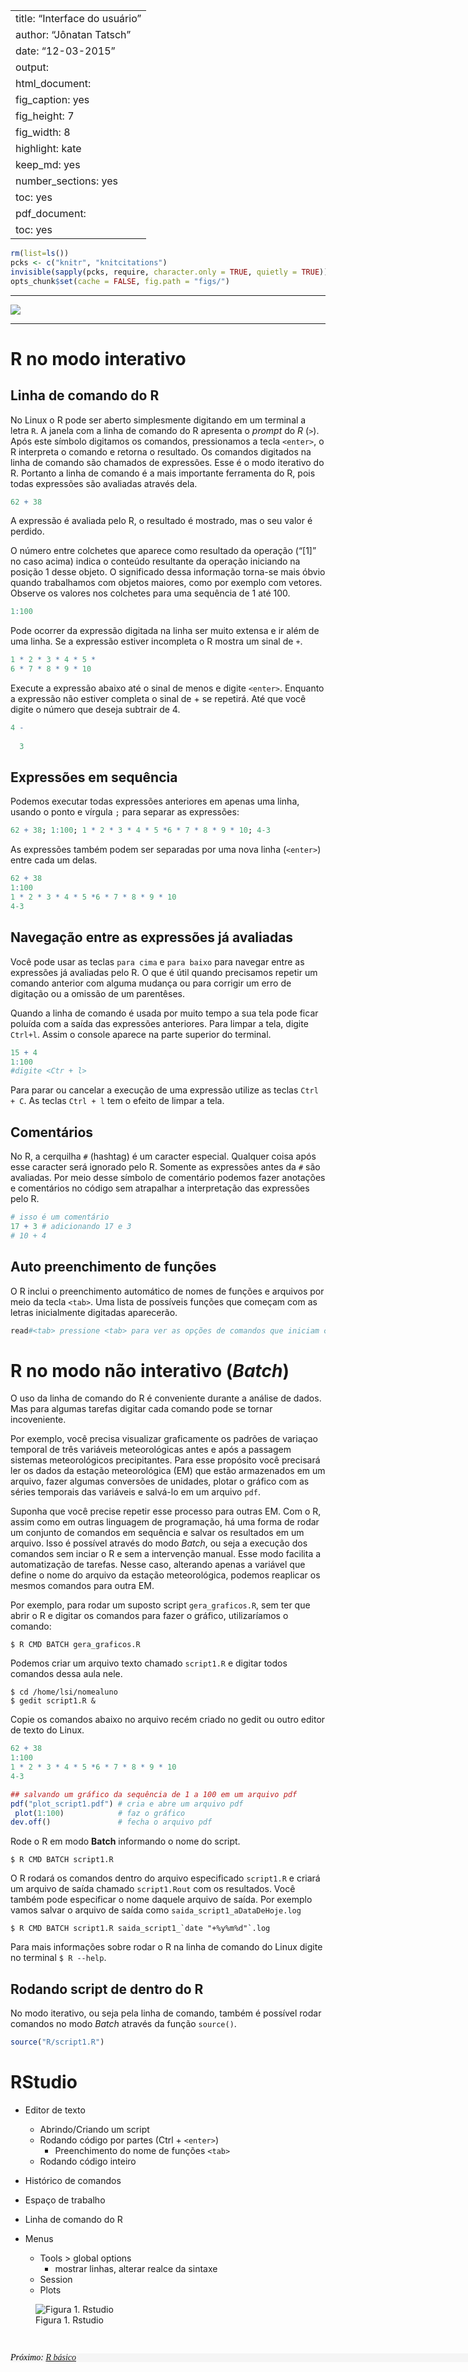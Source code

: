 
---
title: "Interface do usuário"
author: "Jônatan Tatsch"
date: "12-03-2015"
output:
  html_document:
    fig_caption: yes
    fig_height: 7
    fig_width: 8
    highlight: kate
    keep_md: yes
    number_sections: yes
    toc: yes
  pdf_document:
    toc: yes
---

```r
rm(list=ls())
pcks <- c("knitr", "knitcitations")
invisible(sapply(pcks, require, character.only = TRUE, quietly = TRUE))
opts_chunk$set(cache = FALSE, fig.path = "figs/")
```

- - -

![](figs/adar.png)

- - -

# R no modo interativo

## Linha de comando do R

No Linux o R pode ser aberto simplesmente digitando em um terminal a letra `R`. A janela com a linha de comando do R apresenta o *prompt* do *R* (` > `). Após este símbolo digitamos os comandos, pressionamos a tecla `<enter>`, o R interpreta o comando e  retorna o resultado. Os comandos digitados na linha de comando são chamados de expressões. Esse é o modo iterativo do R. Portanto a linha de comando é a mais importante ferramenta do R, pois todas expressões são avaliadas através dela. 

```r
62 + 38
```

A expressão é avaliada pelo R, o resultado é mostrado, mas o seu valor é perdido.

O número entre colchetes que aparece como resultado da operação ("[1]" no caso acima) indica o conteúdo resultante da operação iniciando na posição 1 desse objeto. O significado dessa informação torna-se mais óbvio quando trabalhamos com objetos maiores, como por exemplo com vetores. Observe os valores nos colchetes para uma sequência de 1 até 100.

```r
1:100
```

Pode ocorrer da expressão digitada na linha ser muito extensa e ir além de uma linha. Se a expressão estiver incompleta o R mostra um sinal de `+`.

```r
1 * 2 * 3 * 4 * 5 *
6 * 7 * 8 * 9 * 10
```

Execute a expressão abaixo até o sinal de menos e digite `<enter>`. Enquanto a expressão não estiver completa o sinal de + se repetirá. Até que você digite o número que deseja subtrair de 4.

```r
4 -
  
  3
```

## Expressões em sequência

Podemos executar todas expressões anteriores em apenas uma linha, usando o ponto e vírgula  `;` para separar as expressões:

```r
62 + 38; 1:100; 1 * 2 * 3 * 4 * 5 *6 * 7 * 8 * 9 * 10; 4-3
```

As expressões também podem ser separadas por uma nova linha (`<enter>`) entre cada um delas.

```r
62 + 38
1:100
1 * 2 * 3 * 4 * 5 *6 * 7 * 8 * 9 * 10
4-3
```

## Navegação entre as expressões já avaliadas

Você pode usar as teclas `para cima` e `para baixo` para navegar entre as expressões já avaliadas pelo R. O que é útil quando precisamos repetir um comando anterior com alguma mudança ou para corrigir um erro de digitação ou a omissão de um parentêses.

Quando a linha de comando é usada por muito tempo a sua tela pode ficar poluída com a saída das expressões anteriores. Para limpar a tela, digite `Ctrl+l`. Assim o console aparece na parte superior do terminal.

```r
15 + 4
1:100
#digite <Ctr + l>
```

Para parar ou cancelar a execução de uma expressão utilize as teclas `Ctrl + C`. As teclas `Ctrl + l` tem o efeito de limpar a tela.

## Comentários

No R, a cerquilha `#` (hashtag) é um caracter especial. Qualquer coisa após esse caracter será ignorado pelo R. Somente as expressões antes da `#` são avaliadas. Por meio desse símbolo de comentário podemos fazer anotações e comentários no código sem atrapalhar a interpretação das expressões pelo R.

```r
# isso é um comentário
17 + 3 # adicionando 17 e 3
# 10 + 4
```

## Auto preenchimento de funções

O R inclui o preenchimento automático de nomes de funções e arquivos por meio da tecla `<tab>`. Uma lista de possíveis funções que começam com as letras inicialmente digitadas aparecerão.

```r
read#<tab> pressione <tab> para ver as opções de comandos que iniciam com o termo read
```

# R no modo não interativo (*Batch*)

O uso da linha de comando do R é conveniente durante a análise de dados. Mas para algumas tarefas digitar cada comando pode se tornar incoveniente. 

Por exemplo, você precisa visualizar graficamente os padrões de variaçao temporal de três variáveis meteorológicas antes e após a passagem sistemas meteorológicos precipitantes. Para esse propósito você precisará ler os dados da estação meteorológica (EM) que estão armazenados em um arquivo, fazer algumas conversões de unidades, plotar o gráfico com as séries temporais das variáveis e salvá-lo em um arquivo `pdf`.

Suponha que você precise repetir esse processo para outras EM. Com o R, assim como em outras linguagem de programação, há uma forma de rodar um conjunto de comandos em sequência e salvar os resultados em um arquivo. Isso é possível através do modo *Batch*, ou seja a execução dos comandos sem inciar o R e sem a intervenção manual. 
Esse modo facilita a automatização de tarefas. Nesse caso, alterando apenas a variável que define o nome do arquivo da estação meteorológica, podemos reaplicar os mesmos comandos para outra EM.

Por exemplo, para rodar um suposto script `gera_graficos.R`, sem ter que abrir o R e digitar os comandos para fazer o gráfico, utilizaríamos o comando:

~~~~~~~
$ R CMD BATCH gera_graficos.R
~~~~~~~

Podemos criar um arquivo texto chamado `script1.R` e digitar todos comandos dessa aula nele. 

~~~~~~~
$ cd /home/lsi/nomealuno
$ gedit script1.R &
~~~~~~~

Copie os comandos abaixo no arquivo recém criado no gedit ou outro editor de texto do Linux.

```r
62 + 38
1:100
1 * 2 * 3 * 4 * 5 *6 * 7 * 8 * 9 * 10
4-3
```

```r
## salvando um gráfico da sequência de 1 a 100 em um arquivo pdf
pdf("plot_script1.pdf") # cria e abre um arquivo pdf
 plot(1:100)            # faz o gráfico
dev.off()               # fecha o arquivo pdf
```

Rode o R em modo **Batch** informando o nome do script.

~~~~~~~
$ R CMD BATCH script1.R
~~~~~~~

O R rodará os comandos dentro do arquivo especificado `script1.R` e criará um arquivo de saída chamado `script1.Rout` com os resultados. Você também pode especificar o nome daquele arquivo de saída. Por exemplo vamos salvar o arquivo de saída como `saida_script1_aDataDeHoje.log`

~~~~~~~
$ R CMD BATCH script1.R saida_script1_`date "+%y%m%d"`.log
~~~~~~~

Para mais informações sobre rodar o R na linha de comando do Linux digite no terminal `$ R --help`.

## Rodando script de dentro do R

No modo iterativo, ou seja pela linha de comando, também é possível rodar comandos no modo *Batch* através da função `source()`.

```r
source("R/script1.R")
```

# RStudio


* Editor de texto
    * Abrindo/Criando um script
    * Rodando código por partes (Ctrl + `<enter>`)
        * Preenchimento do nome de funções `<tab>`
    * Rodando código inteiro
* Histórico de comandos
* Espaço de trabalho
* Linha de comando do R

* Menus
    * Tools > global options
        * mostrar linhas, alterar realce da sintaxe
    * Session
    * Plots


![Figura 1. Rstudio](figs/Rstudio_panels.png)

<br/>


<p style="font-family: verdana; font-size: 14px; font-style: italic; background: whitesmoke; color: black; line-height: 14px;width: 900px;">Próximo: [R básico](https://rawgit.com/jdtatsch/adar-ufsm/master/3_RBasico.html)</p> 